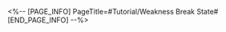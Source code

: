 <%-- [PAGE_INFO]
PageTitle=#Tutorial/Weakness Break State#
[END_PAGE_INFO] --%>
{{Tutorial
|sort      = 221301
|title     = Weakness Break State
|subtitle  = 
|type      = Battle
|about     = 
|image1    = Tutorial Weakness Break State 1.png{{subst:void|<!--$UPLOAD:<<SpriteOutput/TutorialPic/TutorialPage_221301.png>-<Tutorial Weakness Break State 1.png>-<Tutorial Files>>-->}}
|text1     = When an enemy target's {{Color|h|nobold=1|Toughness}} is depleted to zero, they will enter a {{Color|h|nobold=1|Weakness Break State}}, during which the DMG they receive is increased. At the {{Color|h|nobold=1|beginning of the enemy target's turn}}, their Toughness will be restored, and the Weakness Break State will be removed.
}}
